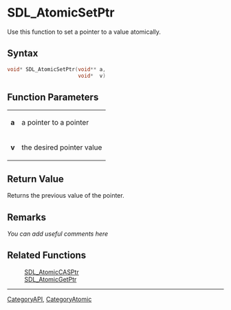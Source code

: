 
= SDL_AtomicSetPtr =
Use this function to set a pointer to a value atomically.


== Syntax ==
<syntaxhighlight lang='c++'>
void* SDL_AtomicSetPtr(void** a,
                       void*  v)
</syntaxhighlight>

== Function Parameters ==
{|
|'''a'''
|a pointer to a pointer
|-
|'''v'''
|the desired pointer value
|}

== Return Value ==
Returns the previous value of the pointer.

== Remarks ==
''You can add useful comments here''

== Related Functions ==
:[[SDL_AtomicCASPtr]]
:[[SDL_AtomicGetPtr]]

----
[[CategoryAPI]], [[CategoryAtomic]]
